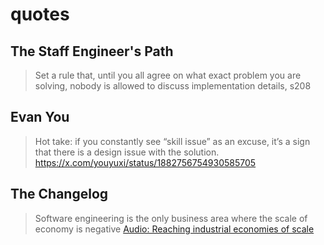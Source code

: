 # quotes

## The Staff Engineer's Path

> Set a rule that, until you all agree on what exact problem you are solving, nobody is allowed to discuss implementation details, s208

## Evan You

> Hot take: if you constantly see “skill issue” as an excuse, it’s a sign that there is a design issue with the solution. https://x.com/youyuxi/status/1882756754930585705

## The Changelog

> Software engineering is the only business area where the scale of economy is negative [Audio: Reaching industrial economies of scale](https://open.spotify.com/episode/6NAzO94j6vhQdTBtx4ScBx?si=1e70c702a8c445c6)
